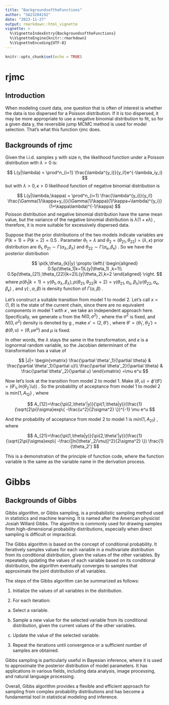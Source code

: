 ```yaml
---
title: "BackgroundsoftheFunctions"
author: "SA23204192"
date: "2023-11-27"
output: rmarkdown::html_vignette
vignette: >
  %\VignetteIndexEntry{BackgroundsoftheFunctions}
  %\VignetteEngine{knitr::rmarkdown}
  %\VignetteEncoding{UTF-8}
---
```


```r
knitr::opts_chunk$set(echo = TRUE)
```

# rjmc

## Introduction

When modeling count data, one question that is often of interest is whether the data is too dispersed for a Poisson distribution. If it is too dispersed, it may be more appropriate to use a negative binomial distribution to fit, so for a given data y, the reversible jump MCMC method is used for model selection. That's what this function rjmc does.

## Backgrounds of rjmc

Given the i.i.d. samples y with size n, the likelihood function under a Poisson distribution with $\lambda > 0$ is:

$$
L(y|\lambda) = \prod^n_{i=1} \frac{\lambda^{y_i}}{y_i!}e^{-\lambda_iy_i}
$$
but with $\lambda > 0,\kappa > 0$ likelihood function of negative binomial distribution is

$$
L(y|\lambda,\kappa) = \prod^n_{i=1} \frac{\lambda^{y_i}}{y_i!} \frac{\Gamma(1/\kappa+y_i)}{\Gamma(1/\kappa)(1/\kappa+\lambda)^{y_i}}(1+\kappa\lambda)^{-1/\kappa}
$$
Poisson distribution and negative binomial distribution have the same mean value, but the variance of the negative binomial distribution is $\lambda(1+\kappa\lambda)$ , therefore, it is more suitable for excessively dispersed data.

Suppose that the prior distributions of the two models indicate variables are $P(k=1) = P(k=2) = 0.5$ . Parameter $\theta_1=\lambda$ and $\theta_2=(\theta_{21},\theta_{22})=(\lambda,\kappa)$ prior distribution are $\theta_1,\theta_{21} \sim \Gamma(\alpha_\lambda,\beta_\lambda)$ and $\theta_{22} \sim \Gamma(\alpha_\kappa,\beta_\kappa)$ . So we have the posterior distribution

$$
\pi(k,\theta_{k}|y) \propto 
\left\{
\begin{aligned}
    0.5p(\theta_1|k=1)L(y|\theta_1) ,k=1\\
    0.5p(\theta_{21},\theta_{22}|k=2)L(y|\theta_2),k=2
\end{aligned}
\right.
$$
where $p(\theta_1|k=1)=\gamma(\theta_1,\alpha_\lambda,\beta_\lambda),p(\theta_{21},\theta_{22}|k=2)=\gamma(\theta_{21},\alpha_\lambda,\beta_\lambda)\gamma(\theta_{22},\alpha_\kappa,\beta_\kappa)$ , and $\gamma(\cdot,\alpha,\beta)$ is density function of $\Gamma(\alpha,\beta)$ .

Let's construct a suitable transition from model 1 to model 2. Let's call $x=(1,\theta)$ is the state of the current chain, since there are no equivalent components in model 1 with $\kappa$ , we take an independent approach here. Specifically, we generate u from the $N(0,\sigma^2)$ , where the $\sigma^2$ is fixed, and $N(0,\sigma^2)$ density is denoted by g , make $x'=(2,\theta')$ , where $\theta'=(\theta_1',\theta_2')=\phi(\theta,u)=(\theta,\mu e^u)$ and $\mu$ is fixed. 

In other words, the $\lambda$ stays the same in the transformation, and $\kappa$ is a lognormal random variable, so the Jacobian determinant of the transformation has a value of

$$
|J|=
\begin{vmatrix}
    \frac{\partial \theta'_1}{\partial \theta} & \frac{\partial \theta'_1}{\partial u}\\
    \frac{\partial \theta'_2}{\partial \theta} & \frac{\partial \theta'_2}{\partial u}
\end{vmatrix}
=\mu e^u
$$

Now let's look at the transition from model 2 to model 1. Make $(\theta,u)=\phi'(\theta')=(\theta'_1,ln(\theta_2'/u))$ . So the probability of acceptance from model 1 to model 2 is $min\{ 1, A_{12}\}$ , where

$$
A_{12}=\frac{\pi(2,\theta'|y)}{\pi(1,\theta|y)}(\frac{1}{\sqrt{2\pi}\sigma}exp\{ -\frac{u^2}{2\sigma^2} \})^{-1} \mu e^u
$$

And the probability of acceptance from model 2 to model 1 is $min\{ 1, A_{21}\}$ , where

$$
A_{21}=\frac{\pi(1,\theta|y)}{\pi(2,\theta'|y)}(\frac{1}{\sqrt{2\pi}\sigma}exp\{ -\frac{[ln(\theta'_2/\mu)]^2}{2\sigma^2} \}) \frac{1}{\theta_2'}
$$

This is a demonstration of the principle of function code, where the function variable is the same as the variable name in the derivation process.

# Gibbs

## Backgrounds of Gibbs

Gibbs algorithm, or Gibbs sampling, is a probabilistic sampling method used in statistics and machine learning. It is named after the American physicist Josiah Willard Gibbs. The algorithm is commonly used for drawing samples from high-dimensional probability distributions, especially when direct sampling is difficult or impractical.

The Gibbs algorithm is based on the concept of conditional probability. It iteratively samples values for each variable in a multivariate distribution from its conditional distribution, given the values of the other variables. By repeatedly updating the values of each variable based on its conditional distribution, the algorithm eventually converges to samples that approximate the joint distribution of all variables.

The steps of the Gibbs algorithm can be summarized as follows:

1. Initialize the values of all variables in the distribution.

2. For each iteration:

a. Select a variable.

b. Sample a new value for the selected variable from its conditional distribution, given the current values of the other variables.

c. Update the value of the selected variable.

3. Repeat the iterations until convergence or a sufficient number of samples are obtained.

Gibbs sampling is particularly useful in Bayesian inference, where it is used to approximate the posterior distribution of model parameters. It has applications in various fields, including data analysis, image processing, and natural language processing.

Overall, Gibbs algorithm provides a flexible and efficient approach for sampling from complex probability distributions and has become a fundamental tool in statistical modeling and inference.